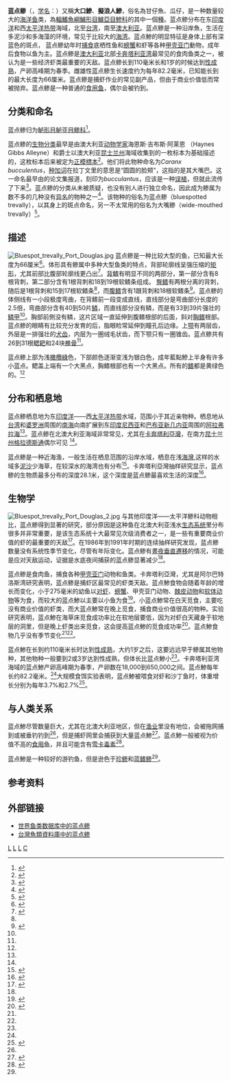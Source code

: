 {{Speciesbox 
| taxon = Caranx bucculentus
| image = Bluespotted trevally.jpg
| status = LC
| status_system = IUCN3.1
| status_ref = <ref name = iucn>{{cite iucn | author1 = Smith-Vaniz, W.F. | author2 = Carpenter, K.E. | author3 = Motomura, H. | author4 = Larson, H. | author5 = Matsuura, K. | last-author-amp = yes | year = 2018 | title = ''Caranx bucculentus'' | volume = 2018 | page = e.T20430510A67871515 | doi = 10.2305/IUCN.UK.2018-2.RLTS.T20430510A67871515.en }}</ref>
| authority =  [[Alleyne|Alleyne]] & [[Macleay|Macleay]], 1877
| range_map = Caranx bucculantus distribution.PNG
| range_map_width = 240px
| range_map_caption = 藍點鰺大致分布范围
}}
'''蓝点鲹'''（{{lang-en|'''bluespotted trevally'''}}，[[学名|学名]]：{{lang|la|'''''Caranx bucculentus'''''}}）又稱'''大口鰺'''、'''擬浪人鰺'''，俗名為甘仔魚、瓜仔，是一种数量较大的[[海洋|海洋]][[鱼|鱼]]类，為[[輻鰭魚綱|輻鰭魚綱]][[鱸形目|鱸形目]][[鱸亞目|鱸亞目]][[鰺科|鰺科]]的其中一個[[種|種]]。蓝点鲹分布在东[[印度洋|印度洋]]和西[[太平洋|太平洋]][[热带|热带]]海域，北至[[台湾|台湾]]，南至[[澳大利亚|澳大利亚]]。蓝点鲹是一种沿岸魚，生活在多泥沙和多海藻的环境，常见于比较大的[[海湾|海湾]]。蓝点鯵的明显特征是身体上部有深蓝色的斑点，<!-- as well as a number of more detailed [[anatomical|anatomical]] features. -->蓝点鲹幼年时[[捕食|捕食]]底栖性鱼和[[螃蟹|螃蟹]]和虾等各种[[甲壳亚门|甲壳亚门]]動物，成年后食物以鱼为主。蓝点鲹是[[澳大利亚|澳大利亚]]北部[[卡奔塔利亚湾|卡奔塔利亚湾]]最常见的食肉鱼类之一，被认为是一些经济虾类最重要的天敌。蓝点鲹长到110毫米长和1岁的时候达到[[性成熟|性成熟]]，产卵高峰期为春季。雌雄性蓝点鲹生长速度约为每年82.2毫米，已知能长到的最大长度为66厘米。蓝点鲹是捕虾作业的常见副产品，但由于商业价值低而常被抛弃。蓝点鲹是一种普通的[[食用鱼|食用鱼]]，偶尔会被钓到。

==分类和命名==
蓝点鲹归为[[鲈形目|鲈形目]][[鲈亚目|鲈亚目]][[鲹科|鲹科]]{{link-en|鲹属|Caranx}}<ref name = ITIS>{{ITIS | id = 168632 | taxon = ''Caranx bucculentus'' | accessdate = 2008-02-16 }}</ref>。

蓝点鲹的[[生物分类法|生物分类]]最早是由澳大利亚[[动物学家|动物学家]]海恩斯·吉布斯·阿莱恩 （Haynes Gibbs Alleyne）和{{link-en|威廉·约翰·麦克利|William John Macleay}}爵士以澳大利亚[[昆士兰州|昆士兰州]]{{link-en|格伦维尔岬|Cape Grenville}}海域收集到的一枚标本为基础描述的，这枚标本后来被定为[[正模標本|正模標本]]<ref>{{cite journal | last = Alleyne | first = Haynes G. |author2=William J. Macleay | title = The Ichthyology of the Chevert Expedition | journal = Proceedings of the Linnean Society of New South Wales | volume = 1 | issue = 3-4  | pages = 261–281 | date = 1877 | issn = 0370-047X | accessdate =  }}</ref>。他们将此物种命名为''Caranx bucculentus''，[[种加词|种加词]]在拉丁文里的意思是“圆圆的脸颊”，这指的是其大嘴巴。这一命名最早由{{link-en|新南威尔士林奈学会|Linnean Society of New South Wales}}的论文集报道，刻印为''bucculantus''，应该是一种[[误植|误植]]，但就此流传了下来<ref>{{cite web | last = California Academy of Sciences: Ichthyology | title = ''Caranx bucculentus'' | work = Catalog of Fishes | publisher = CAS | date = February 2009 | url = http://research.calacademy.org/research/ichthyology/catalog/fishcatget.asp?spid=15372 | accessdate = 2009-02-16 }}{{dead link|date=2018年1月 |bot=InternetArchiveBot |fix-attempted=yes }}</ref>。蓝点鲹的分类从未被质疑，也没有别人进行独立命名，因此成为鲹属为数不多的几种没有[[异名|异名]]的物种之一<ref name = "fishbase">{{FishBase species | genus = Caranx | species = bucculentus | year = 2009 | month = February}}</ref>。该物种的俗名为蓝点鲹（bluespotted trevally），以其身上的斑点命名，另一不太常用的俗名为大嘴鲹（wide-mouthed trevally）<ref name = "Zoocat"> {{cite book | last = Hosese | first = D.F. | coauthors = Bray, D.J., Paxton, J.R. and Alen, G.R. | title = Zoological Catalogue of Australia Vol. 35 (2) Fishes | publisher = CSIRO | date = 2007 | location = Sydney | pages = 1150 | isbn =978-0-643-09334-8 }}</ref>。

==描述==
[[File:Bluespot_trevally_Port_Douglas.jpg|thumb]]
蓝点鲹是一种比较大型的鱼，已知最大长度为66厘米<ref name = "Barrier">{{cite book | last = Randall | first = John Ernest |author2=Roger C. Steene|author3=Gerald R. Allen | title = Fishes of the Great Barrier Reef and Coral Sea | url = https://archive.org/details/fishesofgreatbar0000rand | publisher = University of Hawaii Press | date = 1997 | pages = [https://archive.org/details/fishesofgreatbar0000rand/page/161 161] | isbn = 0-8248-1895-4 }}</ref>。体形具有鲹属中多种大型鱼类的特点，背部轮廓线呈强压缩的[[矩形|矩形]]，尤其前部比腹部轮廓线更凸出<ref name = "FAO">{{cite book  | last = Carpenter | first = Kent E. | coauthors = Volker H. Niem (eds.) | title = FAO species identification guide for fishery purposes. The living marine resources of the Western Central Pacific. Volume 5. Bony fishes part 3 (Menidae to Pomacentridae) | publisher = FAO | date = 2001 | location = Rome | pages = 2684 | url = ftp://ftp.fao.org/docrep/fao/009/y4160e/y4160e00.pdf | isbn = 92-5-104587-9 }}</ref>。[[背鳍|背鳍]]有明显不同的两部分，第一部分含有8根背刺，第二部分含有1根背刺和18到19根软鳍条组成。 [[鱼鳍#类型|臀鳍]]有两根分离的背刺，随后是1根背刺和15到17根软鳍条<ref name = "FAO"/>，而[[鱼鳍#类型|腹鳍]]含有1跟背刺和18根软鳍条<ref name = "Lin1999">{{cite journal | last = Lin | first = Pai-Lei | author2 = Shao, Kwang-Tsao | title = A Review of the Carangid Fishes (Family Carangidae) From Taiwan with Descriptions of Four New Records | journal = Zoological Studies | volume = 38 | issue = 1 | pages = 33–68 | date = 1999 | url = http://cat.inist.fr/?aModele=afficheN&cpsidt=10055944 | accessdate =  | archive-date = 2012-02-29 | archive-url = https://web.archive.org/web/20120229173915/http://cat.inist.fr/?aModele=afficheN&cpsidt=10055944 | dead-url = no }}</ref>。蓝点鲹的体侧线有一小段极度弯曲，在背鳍前一段变成直线，直线部分是弯曲部分长度的2.5倍，弯曲部分含有40到50片[[鳞|鳞]]，而直线部分没有鳞，而是有33到39片强壮的[[鳞甲|鳞甲]]<ref name = "Lin1999"/>。胸部前側没有鳞，这片区域一直延伸到腹鳍根部的后面，斜对[[鱼鳍#类型|胸鳍]]根部。蓝点鲹的眼睛有比较充分发育的后{{link-en|脂眼睑|adipose eyelid}}，脂眼睑常延伸到瞳孔后边缘。上[[颚|颚]]有两层齿，外层是一排强壮的[[犬齿|犬齿]]，内层为一圈绒毛状齿，而下颚只有一圈锥齿。蓝点鲹共有26到31根[[鳃耙|鳃耙]]和24块[[椎骨切迹|椎骨]]<ref name = "FAO"/>。

蓝点鲹上部为浅[[橄欖綠|橄欖綠]]色，下部颜色逐渐变浅为银白色，成年藍點鰺上半身有许多小蓝点。鳃盖上端有一个大黑点，胸鳍根部也有一个大黑点。所有的[[鳍|鳍]]都是黄绿色的。<ref name = "Barrier"/>

==分布和栖息地==
蓝点鲹栖息地为东[[印度洋|印度洋]]——西[[太平洋|太平洋]][[热带|热带]]水域，范围小于其近亲物种。栖息地从[[台湾|台湾]]和[[婆罗洲|婆罗洲]]周围的[[南海|南海]]向南扩展到东[[印度尼西亚|印度尼西亚]]和[[巴布亚新几内亚|巴布亚新几内亚]]周围的[[阿拉弗拉海|阿拉弗拉海]]<ref name = "fishbase"/>。蓝点鲹在北澳大利亚海域非常常见，尤其在[[卡奔塔利亞灣|卡奔塔利亞灣]]，在南方[[昆士兰州|昆士兰州]][[格拉德斯通_(昆士兰州)|格拉德斯通]]偶尔可见 <ref name = "Barrier"/>。

蓝点鲹是一种近海渔，一般生活在栖息范围的沿岸水域，栖息在浅[[海灣|海灣]],这样的水域多[[泥|泥]][[沙|沙]]少海草，在较深水的海湾也有分布<ref>{{cite book | last = Blaber | first = Stephen J.M. | title = Fish and Fisheries of Tropical Estuaries | url = https://archive.org/details/fishfisheriesoft0000blab | publisher = Springer | date = 1997 | location = Singapore | pages = [https://archive.org/details/fishfisheriesoft0000blab/page/367 367] | isbn = 0-412-78500-5}}</ref>。卡奔塔利亞灣抽样研究显示，蓝点鲹的生物质最多分布的深度28.1米，这个深度是蓝点鲹最喜欢生活的深度<ref name = "Biology">{{cite journal | last = Brewer | first = D.T. | coauthors = S.J.M. Blaber, D.A. Milton &  J.P. Salini | title = Aspects of the biology of ''Caranx bucculentus'' (Teleostei: Carangidae) from the Gulf of Carpentaria, Australia   | journal = Australian Journal of Marine and Freshwater Research  | volume = 45 | issue = 3 | pages = 413–427 | date = 1994 | doi = 10.1071/MF9940413  | accessdate = 2009-02-17}}</ref>。

==生物学==
[[File:Bluespot_trevally_Port_Douglas_2.jpg|thumb]]
与其他印度洋——太平洋鲹科动物相比，蓝点鲹得到显著的研究，部分原因是这种鱼在北澳大利亚浅水[[生态系统|生态系统]]里分布很多并非常重要，是该生态系统十大最常见次级消费者之一，是一些有重要商业价值的虾的最重要的天敌<ref>{{cite journal| last = Blaber| first = S.J.M.| coauthors = D. T. Brewer, J. P. Salini & J. Kerr| title = Biomasses, catch rates and abundances of demersal fishes, particularly predators of prawns, in a tropical bay in the Gulf of Carpentaria, Australia | url = https://archive.org/details/sim_marine-biology_1990-12_107_3/page/397| journal = Marine Biology| volume = 107| issue = 3| pages = 397–408| date = 1990| doi = 10.1007/BF01313421| accessdate =2009-02-17 }}</ref>。在1986年到1991年时期的连续抽样研究发现，蓝点鲹数量没有系统性季节变化，尽管有年际变化。蓝点鲹有[[晝夜垂直遷移|晝夜垂直遷移]]的情况，可能是应对天敌运动，证据是水底夜间{{link-yue|拖網|拖網}}捕获的蓝点鲹显著减少<ref name = "Biology"/>。

蓝点鲹是食肉鱼，捕食各种[[甲壳亚门|甲壳亚门]]动物和鱼类。卡奔塔利亞灣，尤其是阿尔巴特洛斯湾研究表明，蓝点鲹是捕虾区最常见的虾类天敌。蓝点鯵食物会随着年龄的增长而变化，小于275毫米的幼鱼以[[对虾科|对虾]]、[[螃蟹|螃蟹]]、甲壳亚门动物、[[棘皮动物|棘皮动物]]和[[软体动物|软体动物]]等为食，而较大的蓝点鯵以主要以小鱼为食<ref name = "diet">{{cite journal | last = Brewer | first = D.T. | coauthors = Blaber, S.J.M. & Salini, J.P. | title = Feeding biology of ''Caranx bucculentus'' Alleyne and Macleay (Teleostei: Carangidae) in Albatross Bay, Gulf of Carpentaria, with special reference to predation on penaeid prawns | journal = Australian Journal of Marine and Freshwater Research | volume = 40 | issue = 6 | pages = 657–668| date = 1989 | doi = 10.1071/MF9890657 | accessdate = 2009-02-17}}</ref>。小蓝点鯵常在白天觅食，主要吃没有商业价值的虾类，而大蓝点鯵常在晚上觅食，捕食商业价值很高的物种。实验研究表明，蓝点鯵在海草床觅食成功率比在软地层要低，因为对虾白天藏身于软地层的洞里，但是晚上虾类出来觅食，这会提高蓝点鯵的觅食成功率<ref>{{cite journal | last = Laprise  | first = R. |author2=S.J.M. Blaber | title = Predation by Moses perch, ''Lutjanus russelli'', and blue-spotted trevally, ''Caranx bucculentus'', on juvenile brown tiger prawn, ''Penaeus esculentus'': effects of habitat structure and time of day | journal = Journal of Fish Biology | volume = 40 | issue = 4 | pages = 627–635 | date = 1991  | doi =10.1111/j.1095-8649.1992.tb02610.x | accessdate = 2009-02-17}}</ref>。蓝点鯵食物几乎没有季节变化<ref name = "Biology"/><ref name = "diet"/>。

蓝点鯵在长到约110毫米长时达到[[性成熟|性成熟]]，大约1岁之后，这要远远早于鲹属其他物种，其他物种一般要到2或3岁达到性成熟，但体长比蓝点鯵小<ref name = "Biology"/>。卡奔塔利亚湾海域的蓝点鯵产卵高峰期为春季，产卵数在18,000到650,000之间。蓝点鯵每年长约82.2毫米。<ref name = "Biology"/>大规模食饵实验表明，蓝点鯵被喂食对虾和沙丁鱼时，体重增长分别为每年3.7%和2.7%<ref>{{cite journal | last = Smith | first = R.L. |author2=J.P. Salini|author3=S.J.M. Blaber | title = Food intake and growth in the blue-spotted trevally, ''Caranx bucculentus'' Alleyne and Macleay 1877, with reference to predation on penaeid prawns | journal = Journal of Fish Biology | volume = 40 | issue = 3 | pages = 315–324 | date = 1992 | doi = 10.1111/j.1095-8649.1992.tb02578.x | accessdate = 2008-02-17}}</ref>。

==与人类关系==
蓝点鯵尽管数量巨大，尤其在北澳大利亚地区，但在[[渔业|渔业]]里没有地位，会被拖网捕到或被垂钓钓到<ref name = "FAO"/>，但是捕虾网里会捕获到大量蓝点鯵<ref>{{cite journal | last = Stobutzki | first = Nona C. | coauthors = Margaret J. Miller, Peter Jones & John P. Salini | title = Bycatch diversity and variation in a tropical Australian penaeid fishery; the implications for monitoring  | journal = Fisheries Research | volume = 53 | issue = 3 | pages = 283–301 | date = 2001 | doi = 10.1016/S0165-7836(00)00273-3  | accessdate = 2009-02-14 }}</ref>。蓝点鯵一般被视为价值不高的[[食用鱼|食用鱼]]，并且可能含有[[雪卡毒素|雪卡毒素]]<ref name = "favfish" > {{cite book | last = Horrobin | first = P. | title = Guide to Favourite Australian Fish | publisher = Universal Magazines | date = 1997 | location = Singapore | pages = 90–91 | isbn = }} </ref>。

蓝点鯵是一种较好的游钓鱼，但是逊色于[[珍鲹|珍鲹]]和[[蓝鳍鲹|蓝鳍鲹]]<ref name = "favfish" />。

==参考资料==
{{Reflist|2}}

==外部链接==
*[https://web.archive.org/web/20110928205957/http://fishbase.mnhn.fr/Summary/SpeciesSummary.php?id=1896 世界鱼类数据库中的蓝点鲹]
*[http://fishdb.sinica.edu.tw/chi/species.php?id=381525 台灣魚類資料庫中的蓝点鲹] {{Wayback|url=http://fishdb.sinica.edu.tw/chi/species.php?id=381525 |date=20160304193015 }}
{{Taxonbar}}
{{DEFAULTSORT:Bluespotted Trevally}}
[[Category:Caranx|L]]
[[Category:食用鱼|L]]
[[Category:鰺屬|L]]
[[Category:1877年描述的鱼类|C]]